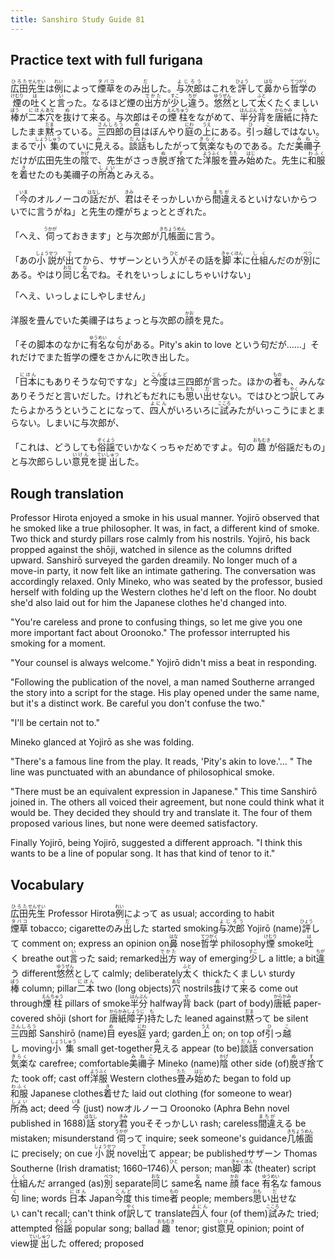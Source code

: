 ```yaml
---
title: Sanshiro Study Guide 81
---
```


## Practice text with full furigana

<p>
<ruby><rb>広田</rb><rt>ひろた</rt></ruby><ruby><rb>先生</rb><rt>せんせい</rt></ruby>は<ruby><rb>例</rb><rt>れい</rt></ruby>によって<ruby><rb>煙草</rb><rt>タバコ</rt></ruby>をのみ<ruby><rb>出</rb><rt>だ</rt></ruby>した。<ruby><rb>与次郎</rb><rt>よじろう</rt></ruby>はこれを<ruby><rb>評</rb><rt>ひょう</rt></ruby>して<ruby><rb>鼻</rb><rt>はな</rt></ruby>から<ruby><rb>哲学</rb><rt>てつがく</rt></ruby>の<ruby><rb>煙</rb><rt>けむり</rt></ruby>の<ruby><rb>吐</rb><rt>は</rt></ruby>くと<ruby><rb>言</rb><rt>い</rt></ruby>った。なるほど煙の<ruby><rb>出方</rb><rt>でかた</rt></ruby>が<ruby><rb>少</rb><rt>すこ</rt></ruby>し<ruby><rb>違</rb><rt>ちが</rt></ruby>う。<ruby><rb>悠然</rb><rt>ゆうぜん</rt></ruby>として<ruby><rb>太</rb><rt>ふと</rt></ruby>くたくましい<ruby><rb>棒</rb><rt>ぼう</rt></ruby>が<ruby><rb>二本</rb><rt>にほん</rt></ruby><ruby><rb>穴</rb><rt>あな</rt></ruby>を<ruby><rb>抜</rb><rt>ぬ</rt></ruby>けて<ruby><rb>来</rb><rt>く</rt></ruby>る。与次郎はその<ruby><rb>煙柱</rb><rt>えんちゅう</rt></ruby>をながめて、<ruby><rb>半分</rb><rt>はんぶん</rt></ruby><ruby><rb>背</rb><rt>せ</rt></ruby>を<ruby><rb>唐紙</rb><rt>からかみ</rt></ruby>に<ruby><rb>持</rb><rt>も</rt></ruby>たしたまま<ruby><rb>黙</rb><rt>だま</rt></ruby>っている。<ruby><rb>三四郎</rb><rt>さんしろう</rt></ruby>の<ruby><rb>目</rb><rt>め</rt></ruby>はぼんやり<ruby><rb>庭</rb><rt>にわ</rt></ruby>の<ruby><rb>上</rb><rt>うえ</rt></ruby>にある。<ruby><rb>引</rb><rt>ひ</rt></ruby>っ<ruby><rb>越</rb><rt>こ</rt></ruby>しではない。まるで<ruby><rb>小集</rb><rt>しょうしゅう</rt></ruby>のていに<ruby><rb>見</rb><rt>み</rt></ruby>える。<ruby><rb>談話</rb><rt>だんわ</rt></ruby>もしたがって<ruby><rb>気楽</rb><rt>きらく</rt></ruby>なものである。ただ<ruby><rb>美禰子</rb><rt>みねこ</rt></ruby>だけが広田先生の<ruby><rb>陰</rb><rt>かげ</rt></ruby>で、先生がさっき<ruby><rb>脱</rb><rt>ぬ</rt></ruby>ぎ<ruby><rb>捨</rb><rt>す</rt></ruby>てた<ruby><rb>洋服</rb><rt>ようふく</rt></ruby>を<ruby><rb>畳</rb><rt>たた</rt></ruby>み<ruby><rb>始</rb><rt>はじ</rt></ruby>めた。先生に<ruby><rb>和服</rb><rt>わふく</rt></ruby>を<ruby><rb>着</rb><rt>き</rt></ruby>せたのも美禰子の<ruby><rb>所為</rb><rt>しょい</rt></ruby>とみえる。
</p>

<p>
「<ruby><rb>今</rb><rt>いま</rt></ruby>のオルノーコの<ruby><rb>話</rb><rt>はなし</rt></ruby>だが、<ruby><rb>君</rb><rt>きみ</rt></ruby>はそそっかしいから<ruby><rb>間違</rb><rt>まちが</rt></ruby>えるといけないからついでに言うがね」と先生の煙がちょっととぎれた。
</p>

<p>
「へえ、<ruby><rb>伺</rb><rt>うかが</rt></ruby>っておきます」と与次郎が<ruby><rb>几帳面</rb><rt>きちょうめん</rt></ruby>に言う。
</p>

<p>
「あの<ruby><rb>小説</rb><rt>しょうせつ</rt></ruby>が<ruby><rb>出</rb><rt>で</rt></ruby>てから、サザーンという<ruby><rb>人</rb><rt>ひと</rt></ruby>がその話を<ruby><rb>脚本</rb><rt>きゃくほん</rt></ruby>に<ruby><rb>仕組</rb><rt>しく</rt></ruby>んだのが<ruby><rb>別</rb><rt>べつ</rt></ruby>にある。やはり<ruby><rb>同</rb><rt>おな</rt></ruby>じ<ruby><rb>名</rb><rt>な</rt></ruby>でね。それをいっしょにしちゃいけない」
</p>

<p>「へえ、いっしょにしやしません」</p>
<p>
洋服を畳んでいた美禰子はちょっと与次郎の<ruby><rb>顔</rb><rt>かお</rt></ruby>を見た。
</p>

<p>
「その脚本のなかに<ruby><rb>有名</rb><rt>ゆうめい</rt></ruby>な<ruby><rb>句</rb><rt>く</rt></ruby>がある。Pity's akin to love という句だが……」それだけでまた哲学の煙をさかんに吹き出した。
</p>

<p>
「<ruby><rb>日本</rb><rt>にほん</rt></ruby>にもありそうな句ですな」と<ruby><rb>今度</rb><rt>こんど</rt></ruby>は三四郎が言った。ほかの<ruby><rb>者</rb><rt>もの</rt></ruby>も、みんなありそうだと言いだした。けれどもだれにも<ruby><rb>思</rb><rt>おも</rt></ruby>い<ruby><rb>出</rb><rt>だ</rt></ruby>せない。ではひとつ<ruby><rb>訳</rb><rt>やく</rt></ruby>してみたらよかろうということになって、<ruby><rb>四人</rb><rt>よにん</rt></ruby>がいろいろに<ruby><rb>試</rb><rt>こころ</rt></ruby>みたがいっこうにまとまらない。しまいに与次郎が、
</p>

<p>
「これは、どうしても<ruby><rb>俗謡</rb><rt>ぞくよう</rt></ruby>でいかなくっちゃだめですよ。句の<ruby><rb>趣</rb><rt>おもむき</rt></ruby>が俗謡だもの」と与次郎らしい<ruby><rb>意見</rb><rt>いけん</rt></ruby>を<ruby><rb>提出</rb><rt>ていしゅつ</rt></ruby>した。
</p>


## Rough translation

Professor Hirota enjoyed a smoke in his usual manner. Yojirō observed that he smoked like a true philosopher. It was, in fact, a different kind of smoke. Two thick and sturdy pillars rose calmly from his nostrils. Yojirō, his back propped against the shōji, watched in silence as the columns drifted upward. Sanshirō surveyed the garden dreamily. No longer much of a move-in party, it now felt like an intimate gathering. The conversation was accordingly relaxed. Only Mineko, who was seated by the professor, busied herself with folding up the Western clothes he'd left on the floor. No doubt she'd also laid out for him the Japanese clothes he'd changed into. 

"You're careless and prone to confusing things, so let me give you one more important fact about Oroonoko." The professor interrupted his smoking for a moment.  

"Your counsel is always welcome." Yojirō didn't miss a beat in responding.

"Following the publication of the novel, a man named Southerne arranged the story into a script for the stage. His play opened under the same name, but it's a distinct work. Be careful you don't confuse the two."

"I'll be certain not to."

Mineko glanced at Yojirō as she was folding.

"There's a famous line from the play. It reads, 'Pity's akin to love.'... " The line was punctuated with an abundance of philosophical smoke.

"There must be an equivalent expression in Japanese." This time Sanshirō joined in. The others all voiced their agreement, but none could think what it would be. They decided they should try and translate it. The four of them proposed various lines, but none were deemed satisfactory.

Finally Yojirō, being Yojirō, suggested a different approach. "I think this wants to be a line of popular song. It has that kind of tenor to it."             


## Vocabulary

<p>
<span class="vocabstudy"><ruby><rb>広田</rb><rt>ひろた</rt></ruby><ruby><rb>先生</rb><rt>せんせい</rt></ruby>&nbsp;Professor Hirota</span><span class="vocabstudy"><ruby><rb>例</rb><rt>れい</rt></ruby>によって&nbsp;as usual; according to habit</span><span class="vocabstudy"><ruby><rb>煙草</rb><rt>タバコ</rt></ruby>&nbsp;tobacco; cigarette</span><span class="vocabstudy">のみ<ruby><rb>出</rb><rt>だ</rt></ruby>した&nbsp;started smoking</span><span class="vocabstudy"><ruby><rb>与次郎</rb><rt>よじろう</rt></ruby>&nbsp;Yojirō (name)</span><span class="vocabstudy"><ruby><rb>評</rb><rt>ひょう</rt></ruby>して&nbsp;comment on; express an opinion on</span><span class="vocabstudy"><ruby><rb>鼻</rb><rt>はな</rt></ruby>&nbsp;nose</span><span class="vocabstudy"><ruby><rb>哲学</rb><rt>てつがく</rt></ruby>&nbsp;philosophy</span><span class="vocabstudy"><ruby><rb>煙</rb><rt>けむり</rt></ruby>&nbsp;smoke</span><span class="vocabstudy"><ruby><rb>吐</rb><rt>は</rt></ruby>く&nbsp;breathe out</span><span class="vocabstudy"><ruby><rb>言</rb><rt>い</rt></ruby>った&nbsp;said; remarked</span><span class="vocabstudy"><ruby><rb>出方</rb><rt>でかた</rt></ruby>&nbsp;way of emerging</span><span class="vocabstudy"><ruby><rb>少</rb><rt>すこ</rt></ruby>し&nbsp;a little; a bit</span><span class="vocabstudy"><ruby><rb>違</rb><rt>ちが</rt></ruby>う&nbsp;different</span><span class="vocabstudy"><ruby><rb>悠然</rb><rt>ゆうぜん</rt></ruby>として&nbsp;calmly; deliberately</span><span class="vocabstudy"><ruby><rb>太</rb><rt>ふと</rt></ruby>く&nbsp;thick</span><span class="vocabstudy">たくましい&nbsp;sturdy</span><span class="vocabstudy"><ruby><rb>棒</rb><rt>ぼう</rt></ruby>&nbsp;column; pillar</span><span class="vocabstudy"><ruby><rb>二本</rb><rt>にほん</rt></ruby>&nbsp;two (long objects)</span><span class="vocabstudy"><ruby><rb>穴</rb><rt>あな</rt></ruby>&nbsp;nostrils</span><span class="vocabstudy"><ruby><rb>抜</rb><rt>ぬ</rt></ruby>けて<ruby><rb>来</rb><rt>く</rt></ruby>る&nbsp;come out through</span><span class="vocabstudy"><ruby><rb>煙柱</rb><rt>えんちゅう</rt></ruby>&nbsp;pillars of smoke</span><span class="vocabstudy"><ruby><rb>半分</rb><rt>はんぶん</rt></ruby>&nbsp;halfway</span><span class="vocabstudy"><ruby><rb>背</rb><rt>せ</rt></ruby>&nbsp;back (part of body)</span><span class="vocabstudy"><ruby><rb>唐紙</rb><rt>からかみ</rt></ruby>&nbsp;paper-covered shōji (short for <ruby><rb>唐紙</rb><rt>からかみ</rt></ruby><ruby><rb>障子</rb><rt>しょうじ</rt></ruby>)</span><span class="vocabstudy"><ruby><rb>持</rb><rt>も</rt></ruby>たした&nbsp;leaned against</span><span class="vocabstudy"><ruby><rb>黙</rb><rt>だま</rt></ruby>って&nbsp;be silent</span><span class="vocabstudy"><ruby><rb>三四郎</rb><rt>さんしろう</rt></ruby>&nbsp;Sanshirō (name)</span><span class="vocabstudy"><ruby><rb>目</rb><rt>め</rt></ruby>&nbsp;eyes</span><span class="vocabstudy"><ruby><rb>庭</rb><rt>にわ</rt></ruby>&nbsp;yard; garden</span><span class="vocabstudy"><ruby><rb>上</rb><rt>うえ</rt></ruby>&nbsp;on; on top of</span><span class="vocabstudy"><ruby><rb>引</rb><rt>ひ</rt></ruby>っ<ruby><rb>越</rb><rt>こ</rt></ruby>し&nbsp;moving</span><span class="vocabstudy"><ruby><rb>小集</rb><rt>しょうしゅう</rt></ruby>&nbsp;small get-together</span><span class="vocabstudy"><ruby><rb>見</rb><rt>み</rt></ruby>える&nbsp;appear (to be)</span><span class="vocabstudy"><ruby><rb>談話</rb><rt>だんわ</rt></ruby>&nbsp;conversation</span><span class="vocabstudy"><ruby><rb>気楽</rb><rt>きらく</rt></ruby>な&nbsp;carefree; comfortable</span><span class="vocabstudy"><ruby><rb>美禰子</rb><rt>みねこ</rt></ruby>&nbsp;Mineko (name)</span><span class="vocabstudy"><ruby><rb>陰</rb><rt>かげ</rt></ruby>&nbsp;other side (of)</span><span class="vocabstudy"><ruby><rb>脱</rb><rt>ぬ</rt></ruby>ぎ<ruby><rb>捨</rb><rt>す</rt></ruby>てた&nbsp;took off; cast off</span><span class="vocabstudy"><ruby><rb>洋服</rb><rt>ようふく</rt></ruby>&nbsp;Western clothes</span><span class="vocabstudy"><ruby><rb>畳</rb><rt>たた</rt></ruby>み<ruby><rb>始</rb><rt>はじ</rt></ruby>めた&nbsp;began to fold up</span><span class="vocabstudy"><ruby><rb>和服</rb><rt>わふく</rt></ruby>&nbsp;Japanese clothes</span><span class="vocabstudy"><ruby><rb>着</rb><rt>き</rt></ruby>せた&nbsp;laid out clothing (for someone to wear)</span><span class="vocabstudy"><ruby><rb>所為</rb><rt>しょい</rt></ruby>&nbsp;act; deed</span>
<span class="vocabstudy"><ruby><rb>今</rb><rt>いま</rt></ruby>&nbsp;(just) now</span><span class="vocabstudy">オルノーコ&nbsp;Oroonoko (Aphra Behn novel published in 1688)</span><span class="vocabstudy"><ruby><rb>話</rb><rt>はなし</rt></ruby>&nbsp;story</span><span class="vocabstudy"><ruby><rb>君</rb><rt>きみ</rt></ruby>&nbsp;you</span><span class="vocabstudy">そそっかしい&nbsp;rash; careless</span><span class="vocabstudy"><ruby><rb>間違</rb><rt>まちが</rt></ruby>える&nbsp;be mistaken; misunderstand</span>
<span class="vocabstudy"><ruby><rb>伺</rb><rt>うかが</rt></ruby>って&nbsp;inquire; seek someone's guidance</span><span class="vocabstudy"><ruby><rb>几帳面</rb><rt>きちょうめん</rt></ruby>に&nbsp;precisely; on cue</span>
<span class="vocabstudy"><ruby><rb>小説</rb><rt>しょうせつ</rt></ruby>&nbsp;novel</span><span class="vocabstudy"><ruby><rb>出</rb><rt>で</rt></ruby>て&nbsp;appear; be published</span><span class="vocabstudy">サザーン&nbsp;Thomas Southerne (Irish dramatist; 1660–1746)</span><span class="vocabstudy"><ruby><rb>人</rb><rt>ひと</rt></ruby>&nbsp;person; man</span><span class="vocabstudy"><ruby><rb>脚本</rb><rt>きゃくほん</rt></ruby>&nbsp;(theater) script</span><span class="vocabstudy"><ruby><rb>仕組</rb><rt>しく</rt></ruby>んだ&nbsp;arranged (as)</span><span class="vocabstudy"><ruby><rb>別</rb><rt>べつ</rt></ruby>&nbsp;separate</span><span class="vocabstudy"><ruby><rb>同</rb><rt>おな</rt></ruby>じ&nbsp;same</span><span class="vocabstudy"><ruby><rb>名</rb><rt>な</rt></ruby>&nbsp;name</span>
<span class="vocabstudy"><ruby><rb>顔</rb><rt>かお</rt></ruby>&nbsp;face</span>
<span class="vocabstudy"><ruby><rb>有名</rb><rt>ゆうめい</rt></ruby>な&nbsp;famous</span><span class="vocabstudy"><ruby><rb>句</rb><rt>く</rt></ruby>&nbsp;line; words</span>
<span class="vocabstudy"><ruby><rb>日本</rb><rt>にほん</rt></ruby>&nbsp;Japan</span><span class="vocabstudy"><ruby><rb>今度</rb><rt>こんど</rt></ruby>&nbsp;this time</span><span class="vocabstudy"><ruby><rb>者</rb><rt>もの</rt></ruby>&nbsp;people; members</span><span class="vocabstudy"><ruby><rb>思</rb><rt>おも</rt></ruby>い<ruby><rb>出</rb><rt>だ</rt></ruby>せない&nbsp;can't recall; can't think of</span><span class="vocabstudy"><ruby><rb>訳</rb><rt>やく</rt></ruby>して&nbsp;translate</span><span class="vocabstudy"><ruby><rb>四人</rb><rt>よにん</rt></ruby>&nbsp;four (of them)</span><span class="vocabstudy"><ruby><rb>試</rb><rt>こころ</rt></ruby>みた&nbsp;tried; attempted</span>
<span class="vocabstudy"><ruby><rb>俗謡</rb><rt>ぞくよう</rt></ruby>&nbsp;popular song; ballad</span><span class="vocabstudy"><ruby><rb>趣</rb><rt>おもむき</rt></ruby>&nbsp;tenor; gist</span><span class="vocabstudy"><ruby><rb>意見</rb><rt>いけん</rt></ruby>&nbsp;opinion; point of view</span><span class="vocabstudy"><ruby><rb>提出</rb><rt>ていしゅつ</rt></ruby>した&nbsp;offered; proposed</span>
</p>
